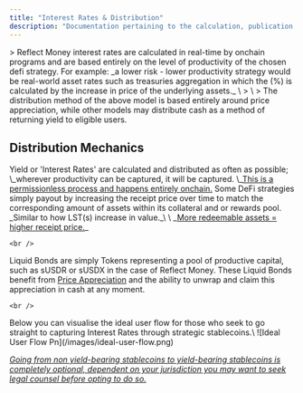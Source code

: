 ```yaml
---
title: "Interest Rates & Distribution"
description: "Documentation pertaining to the calculation, publication and distribution of Interest Rates generated by Reflect DeFi Strategies. "
---
```


<Card title="Simple Explanation of Reflect Interest Rates" icon="sparkles" img="images/docs-image-three.png">
  > Reflect Money interest rates are calculated in real-time by onchain programs and are based entirely on the level of productivity of the chosen defi strategy. For example: _a lower risk - lower productivity strategy would be real-world asset rates such as treasuries aggregation in which the (%) is calculated by the increase in price of the underlying assets._  \
  > \
  > The distribution method of the above model is based entirely around price appreciation, while other models may distribute cash as a method of returning yield to eligible users.
</Card>

## Distribution Mechanics

<Tip>
  Yield or 'Interest Rates' are calculated and distributed as often as possible; \_wherever productivity can be captured, it will be captured. \_<u>This is a permissionless process and happens entirely onchain.</u>
</Tip>

<CardGroup cols="1">
  <Card title="Price Appreciation" icon="money-bill-trend-up" img="/images/docs-bar.png">
    Some DeFi strategies simply payout by increasing the receipt price over time to match the corresponding amount of assets within its collateral and or rewards pool. _Similar to how LST(s) increase in value._\
    \
    _<u>More redeemable assets = higher receipt price.</u>_

    <br />
  </Card>
  <Card title="Liquid Bonds" icon="money-check-dollar" img="/images/docs-bar.png">
    Liquid Bonds are simply Tokens representing a pool of productive capital, such as sUSDR or sUSDX in the case of Reflect Money. These Liquid Bonds benefit from <u>Price Appreciation</u> and the ability to unwrap and claim this appreciation in cash at any moment.

    <br />
  </Card>
</CardGroup>

<Card title="Distribution User Flow" img="/images/docs-bar.png">
  Below you can visualise the ideal user flow for those who seek to go straight to capturing Interest Rates through strategic stablecoins.\
  ![Ideal User Flow Pn](/images/ideal-user-flow.png)

  _<u>Going from non yield-bearing stablecoins to yield-bearing stablecoins is completely optional, dependent on your jurisdiction you may want to seek legal counsel before opting to do so.</u>_
</Card>